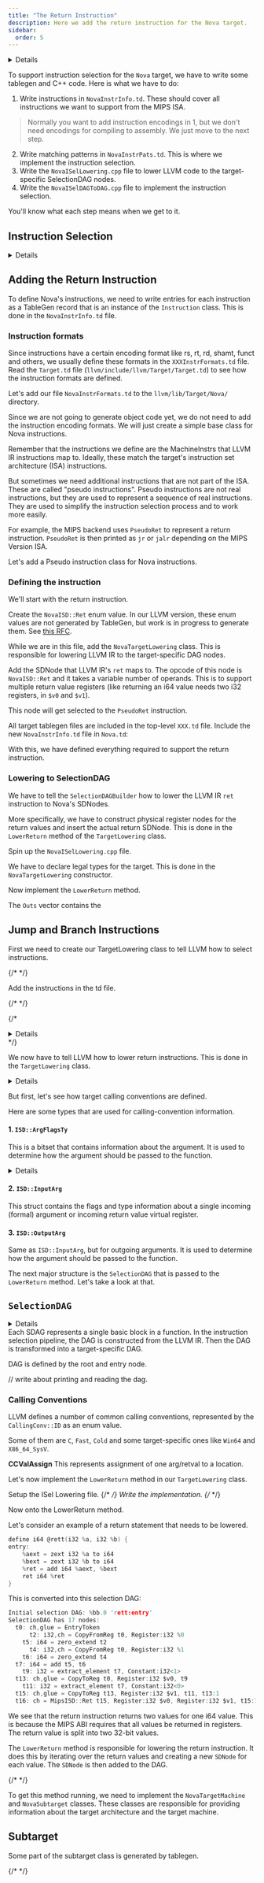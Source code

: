 ```yaml
---
title: "The Return Instruction"
description: Here we add the return instruction for the Nova target.
sidebar:
  order: 5
---
```



<Details title="Instruction encodings" defaultOpen={true}>
Since we are not going to generate object code yet, we do not need to 
write the instruction encodings.
</Details>

To support instruction selection for the `Nova` target, we have to write
some tablegen and C++ code. Here is what we have to do:

1. Write instructions in `NovaInstrInfo.td`. These should cover all
instructions we want to support from the MIPS ISA.
> Normally you want to add instruction encodings in 1, but we don't need encodings for compiling to assembly. We just move to the next step.
2. Write matching patterns in `NovaInstrPats.td`. This is where we implement the instruction selection.
3. Write the `NovaISelLowering.cpp` file to lower LLVM code to the target-specific SelectionDAG nodes.
4. Write the `NovaISelDAGToDAG.cpp` file to implement the instruction selection.

You'll know what each step means when we get to it.

## Instruction Selection
<Details title="Explain how selection works">
> Remove this section and just link to the previous Instruction Selection pages.

LLVM uses a two-phase process to select instructions.

Most of the time, TableGen will generate the patterns for you.

Selection phase is: LLVM IR -> SelectionDAG --optimize--> SelectionDAG -> Target-specific SelectionDAG --optimize--> Target-specific SelectionDAG

Lowering phase is: Target-specific SelectionDAG --optimize, then lower--> Target-specific SelectionDAG -> MachineInstr --optimize--> MachineInstr

</Details>

## Adding the Return Instruction
To define Nova's instructions, we need to write entries for each instruction as a TableGen record that
is an instance of the `Instruction` class. This is done in the `NovaInstrInfo.td` file.

### Instruction formats

Since instructions have a certain encoding format like rs, rt, rd, shamt, funct and others, we usually
define these formats in the `XXXInstrFormats.td` file. Read the `Target.td` file
(`llvm/include/llvm/Target/Target.td`) to see how the instruction formats are defined.

Let's add our file `NovaInstrFormats.td` to the `llvm/lib/Target/Nova/` directory.
<CodeSnippet id="nova-instr-formats-1"/>

Since we are not going to generate object code yet, we do not need to
add the instruction encoding formats. We will just create a simple base class
for Nova instructions.
<CodeSnippet id="nova-instr-formats-2"/>

Remember that the instructions we define are the MachineInstrs that LLVM IR instructions map
to. Ideally, these match the target's instruction set architecture (ISA) instructions.

But sometimes we need additional instructions that are not part of the ISA. These are called "pseudo instructions".
Pseudo instructions are not real instructions, but they are used to represent a sequence of real instructions. They are used to simplify the instruction selection process and to work more easily.

For example, the MIPS backend uses `PseudoRet` to represent a return instruction. `PseudoRet` is then printed as `jr` or
`jalr` depending on the MIPS Version ISA.

Let's add a Pseudo instruction class for Nova instructions.
<CodeSnippet id="nova-instr-formats-3"/>


### Defining the instruction
We'll start with the return instruction.

Create the `NovaISD::Ret` enum value. In our LLVM version, these enum values are not generated by TableGen, but
work is in progress to generate them. See [this RFC](https://discourse.llvm.org/t/rfc-tablegen-erating-sdnode-descriptions/83627/6).


<CodeSnippet id="nova-isel-lowering-1"/>

While we are in this file, add the `NovaTargetLowering` class. This is responsible for
lowering LLVM IR to the target-specific DAG nodes.
<CodeSnippet id="nova-isel-lowering-2" collapse="9-31"/>

Add the SDNode that LLVM IR's `ret` maps to. The opcode of this node is `NovaISD::Ret` and it takes
a variable number of operands. This is to support multiple return value registers (like returning an i64 value
needs two i32 registers, in `$v0` and `$v1`).
<CodeSnippet id="nova-return-td-1"/>

This node will get selected to the `PseudoRet` instruction.
<CodeSnippet id="nova-pseudo-ret"/>


All target tablegen files are included in the top-level `XXX.td` file.
Include the new `NovaInstrInfo.td` file in `Nova.td`:
<CodeSnippet id="nova-instr-info-td-include"/>

With this, we have defined everything required to support the return instruction.

### Lowering to SelectionDAG
We have to tell the `SelectionDAGBuilder` how to lower the LLVM IR `ret` instruction to Nova's SDNodes.

More specifically, we have to construct physical register nodes for the return values and insert the actual return SDNode. This is done in the `LowerReturn` method of the `TargetLowering` class.

Spin up the `NovaISelLowering.cpp` file.
<CodeSnippet id="nova-isel-lowering-cpp-init"/>

We have to declare legal types for the target. This is done in the `NovaTargetLowering` constructor.
<CodeSnippet id="nova-isel-lowering-cpp-1"/>

Now implement the `LowerReturn` method.
<CodeSnippet id="nova-isel-lowering-ret-lower-1"/>

The `Outs` vector contains the 

## Jump and Branch Instructions

First we need to create our TargetLowering class to tell
LLVM how to select instructions.

{/* <CodeSnippet id="nova-isel-lowering-1"/> */}

Add the instructions in the td file.

{/* <CodeSnippet id="nova-instr-info-1"/> */}

{/* <Details title="Glue and chains">
<LinkCard
   href="https://groups.google.com/g/llvm-dev/c/F-GU_LiLOLs/m/CVETl5FwCQAJ"
   title="LLVM: Glue and chains"
   />
> Chains represent a dependency between nodes that can't be represented by a data dependency. For example a load following a store that might alias with the address of the load. The store must happen before the load. So the load's chain input is dependent on the store's chain output either directly or through other intermediate nodes that also have chain inputs and outputs. There can be multiple chains in parallel in the DAG. TokenFactor nodes are used to merge separate chains. The InstrEmitter ensures that the chain dependency is satisfied when emitting the linear instruction sequence after isel. But nothing guarantees that parallel chains won't be interleaved. After a node is schedule all of the nodes dependent on it either through data or chain are checked to see if they are now ready to schedule. The scheduler will pick from the ready to schedule nodes without any concern for whether they were on the same chain as the last node scheduled.
>
> Glue is stricter, it says that two nodes must be scheduled adjacent to each other in the linear instruction sequence.

</Details> */}

We now have to tell LLVM how to lower return instructions. This is done in the `TargetLowering` class.

<Details title="See the virtual method in TargetLowering">
This method must be implemented by targets.


{/* <CodeSnippet noContext id="the-lower-return"/> */}

</Details>

But first, let's see how target calling conventions are defined.

Here are some types that are used for calling-convention information.

#### 1. `ISD::ArgFlagsTy`
This is a bitset that contains information about the argument. It is used to
   determine how the argument should be passed to the function.
<Details title="ISD::ArgFlagsTy">
<CodeSnippet noContext id="arg-flags"/>
</Details>

#### 2. `ISD::InputArg`
This struct contains the flags and type information about a single incoming (formal) argument or incoming return value virtual register.

<CodeSnippet noContext id="input-arg"/>

#### 3. `ISD::OutputArg`
Same as `ISD::InputArg`, but for outgoing arguments. It is used to determine how the argument should be passed to the function.
<CodeSnippet noContext id="output-arg"/>


The next major structure is the `SelectionDAG` that is passed to the `LowerReturn` method. Let's take a look at that.

## `SelectionDAG`
<Details title="Move this section" type="tip">
This can be moved into its own page explaining the selection process.
</Details>
Each SDAG represents a single basic block in a function. In the instruction selection pipeline,
the DAG is constructed from the LLVM IR. Then the DAG is transformed into a target-specific DAG.

DAG is defined by the root and entry node.

// write about printing and reading the dag.

### Calling Conventions
LLVM defines a number of common calling conventions, represented by the `CallingConv::ID` as an enum value.

Some of them are `C`, `Fast`, `Cold` and some target-specific ones like `Win64` and `X86_64_SysV`. 

**CCValAssign**
This represents assignment of one arg/retval to a location.

Let's now implement the `LowerReturn` method in our `TargetLowering` class.

Setup the ISel Lowering file.
{/* <CodeSnippet id="nova-isel-lowering-1"/> */}
Write the implementation.
{/* <CodeSnippet id="nova-isel-lowering-cpp-1"/> */}

Now onto the LowerReturn method.

Let's consider an example of a return statement that needs to be lowered.

```c
define i64 @rett(i32 %a, i32 %b) {
entry:
    %aext = zext i32 %a to i64
    %bext = zext i32 %b to i64
    %ret = add i64 %aext, %bext
    ret i64 %ret
}
```
This is converted into this selection DAG:
```c {8,13}
Initial selection DAG: %bb.0 'rett:entry'
SelectionDAG has 17 nodes:
  t0: ch,glue = EntryToken
      t2: i32,ch = CopyFromReg t0, Register:i32 %0
    t5: i64 = zero_extend t2
      t4: i32,ch = CopyFromReg t0, Register:i32 %1
    t6: i64 = zero_extend t4
  t7: i64 = add t5, t6
    t9: i32 = extract_element t7, Constant:i32<1>
  t13: ch,glue = CopyToReg t0, Register:i32 $v0, t9
    t11: i32 = extract_element t7, Constant:i32<0>
  t15: ch,glue = CopyToReg t13, Register:i32 $v1, t11, t13:1
  t16: ch = MipsISD::Ret t15, Register:i32 $v0, Register:i32 $v1, t15:1
```
We see that the return instruction returns two values for one i64 value. This is because the MIPS ABI requires that all values be returned in registers. The return value is split into two 32-bit values.

The `LowerReturn` method is responsible for lowering the return instruction. It does this by iterating over the return values and creating a new `SDNode` for each value. The `SDNode` is then added to the DAG.

{/* <CodeSnippet id="nova-isel-lowering-cpp-2"/> */}

To get this method running, we need to implement the `NovaTargetMachine` and `NovaSubtarget` classes. These classes are responsible for providing information about the target architecture and the target machine.

## Subtarget
Some part of the subtarget class is generated by tablegen.

{/* <CodeSnippet id="nova-subtarget-1"/> */}
